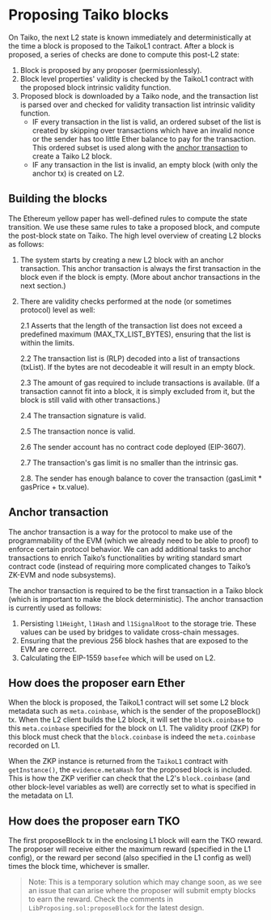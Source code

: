 # Proposing Taiko blocks

On Taiko, the next L2 state is known immediately and deterministically at the time a block is proposed to the TaikoL1 contract. After a block is proposed, a series of checks are done to compute this post-L2 state:

1. Block is proposed by any proposer (permissionlessly).
2. Block level properties' validity is checked by the TaikoL1 contract with the proposed block intrinsic validity function.
3. Proposed block is downloaded by a Taiko node, and the transaction list is parsed over and checked for validity transaction list intrinsic validity function.
   - IF every transaction in the list is valid, an ordered subset of the list is created by skipping over transactions which have an invalid nonce or the sender has too little Ether balance to pay for the transaction. This ordered subset is used along with the [anchor transaction](./proposing#anchor-transaction) to create a Taiko L2 block.
   - IF any transaction in the list is invalid, an empty block (with only the anchor tx) is created on L2.

## Building the blocks

The Ethereum yellow paper has well-defined rules to compute the state transition. We use these same rules to take a proposed block, and compute the post-block state on Taiko. The high level overview of creating L2 blocks as follows:

1. The system starts by creating a new L2 block with an anchor transaction. This anchor transaction is always the first transaction in the block even if the block is empty. (More about anchor transactions in the next section.)

2. There are validity checks performed at the node (or sometimes protocol) level as well:

   2.1 Asserts that the length of the transaction list does not exceed a predefined maximum (MAX_TX_LIST_BYTES), ensuring that the list is within the limits.

   2.2 The transaction list is (RLP) decoded into a list of transactions (txList). If the bytes are not decodeable it will result in an empty block.

   2.3 The amount of gas required to include transactions is available. (If a transaction cannot fit into a block, it is simply excluded from it, but the block is still valid with other transactions.)

   2.4 The transaction signature is valid.

   2.5 The transaction nonce is valid.

   2.6 The sender account has no contract code deployed (EIP-3607).

   2.7 The transaction's gas limit is no smaller than the intrinsic gas.

   2.8. The sender has enough balance to cover the transaction (gasLimit \* gasPrice + tx.value).

## Anchor transaction

The anchor transaction is a way for the protocol to make use of the programmability of the EVM (which we already need to be able to proof) to enforce certain protocol behavior. We can add additional tasks to anchor transactions to enrich Taiko’s functionalities by writing standard smart contract code (instead of requiring more complicated changes to Taiko’s ZK-EVM and node subsystems).

The anchor transaction is required to be the first transaction in a Taiko block (which is important to make the block deterministic). The anchor transaction is currently used as follows:

1. Persisting `l1Height`, `l1Hash` and `l1SignalRoot` to the storage trie. These values can be used by bridges to validate cross-chain messages.
2. Ensuring that the previous 256 block hashes that are exposed to the EVM are correct.
3. Calculating the EIP-1559 `basefee` which will be used on L2.

## How does the proposer earn Ether

When the block is proposed, the TaikoL1 contract will set some L2 block metadata such as `meta.coinbase`, which is the sender of the proposeBlock() tx. When the L2 client builds the L2 block, it will set the `block.coinbase` to this `meta.coinbase` specified for the block on L1. The validity proof (ZKP) for this block must check that the `block.coinbase` is indeed the `meta.coinbase` recorded on L1.

When the ZKP instance is returned from the `TaikoL1` contract with `getInstance()`, the `evidence.metaHash` for the proposed block is included. This is how the ZKP verifier can check that the L2's `block.coinbase` (and other block-level variables as well) are correctly set to what is specified in the metadata on L1.

## How does the proposer earn TKO

The first proposeBlock tx in the enclosing L1 block will earn the TKO reward. The proposer will receive either the maximum reward (specified in the L1 config), or the reward per second (also specified in the L1 config as well) times the block time, whichever is smaller.

> Note: This is a temporary solution which may change soon, as we see an issue that can arise where the proposer will submit empty blocks to earn the reward. Check the comments in `LibProposing.sol:proposeBlock` for the latest design.
